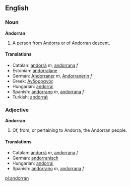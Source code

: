 {{see|andorran}}
==English==
===Noun===
'''Andorran'''

#A person from [[Andorra]] or of Andorran descent.

====Translations====
*Catalan: [[andorrà]] ''m'', [[andorrana]] ''f''
*Estonian: [[andorralane]]
*German: [[Andorraner]] ''m'', [[Andorranerin]] ''f''
*Greek: [[Ανδορρανός]]
*Hungarian: [[andorrai]]
*Spanish: [[andorrano]] ''m'', [[andorrana]] ''f''
*Turkish: [[andorralı]]

===Adjective===
'''Andorran'''

#Of, from, or pertaining to Andorra, the Andorran people.

====Translations====
*Catalan: [[andorrà]] ''m'', [[andorrana]] ''f''
*German: [[andorranisch]]
*Hungarian: [[andorrai]]
*Spanish: [[andorrano]] ''m'', [[andorrana]] ''f''

[[pl:andorran]]